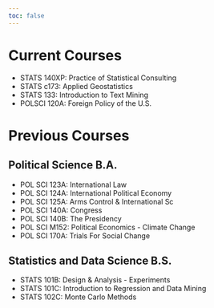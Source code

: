 ```yaml
---
toc: false
---
```


# Current Courses
- STATS 140XP: Practice of Statistical Consulting
- STATS c173: Applied Geostatistics
- STATS 133: Introduction to Text Mining
- POLSCI 120A: Foreign Policy of the U.S.

# Previous Courses

## Political Science B.A.
- POL SCI 123A: International Law
- POL SCI 124A: International Political Economy
- POL SCI 125A: Arms Control & International Sc
- POL SCI 140A: Congress
- POL SCI 140B: The Presidency
- POL SCI M152: Political Economics - Climate Change
- POL SCI 170A: Trials For Social Change

## Statistics and Data Science B.S.
- STATS 101B: Design & Analysis - Experiments
- STATS 101C: Introduction to Regression and Data Mining
- STATS 102C: Monte Carlo Methods